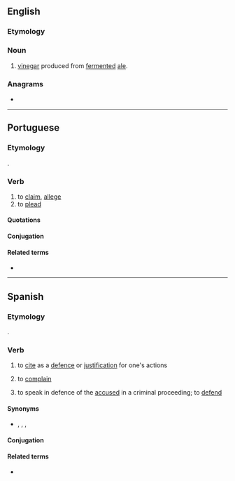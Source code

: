 ==English==

===Etymology===
{{blend|en|ale|vinegar}}

===Noun===
{{en-noun|-}}

# [[vinegar]] produced from [[ferment]]ed [[ale]].

===Anagrams===
* {{anagrams|en|aglare|laager}}

----

==Portuguese==

===Etymology===
{{bor|pt|la|allego|allēgō, allēgāre}}.

===Verb===
{{pt-verb|ale|gar}}

# to [[claim]], [[allege]]
# to [[plead]]

====Quotations====
{{seeCites|lang=pt}}

====Conjugation====
{{pt-conj|ale|gar}}

====Related terms====
* {{l|pt|alegação}}

----

==Spanish==

===Etymology===
{{bor|es|la|allego|allēgō, allēgāre}}.

===Verb===
{{es-verb|aleg|ar|pret=alegué}}

# {{lb|es|transitive}} to [[cite]] as a [[defence]] or [[justification]] for one's actions
# {{lb|es|intransitive}} to [[complain]]
# {{lb|es|intransitive|legal}} to speak in defence of the [[accused]] in a criminal proceeding; to [[defend]]

====Synonyms====
* {{sense|to complain}} {{l|es|lamentar}}, {{l|es|protestar}}, {{l|es|quejar|quejarse}}, {{l|es|reclamar}}

====Conjugation====
{{es-conj-ar|ale|p=-gar|combined=1}}

====Related terms====
* {{l|es|alegación}}
